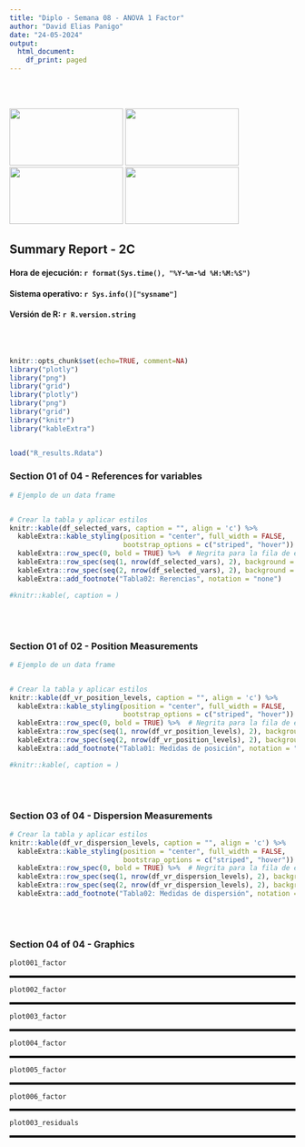 ```yaml
---
title: "Diplo - Semana 08 - ANOVA 1 Factor"
author: "David Elias Panigo"
date: "24-05-2024"
output:
  html_document:
    df_print: paged
---
```


<br>
<br>
<script>
document.addEventListener('DOMContentLoaded', function() {
  var title = document.querySelector('h1.title');
  var author = document.querySelector('.author');
  var date = document.querySelector('.date');
  
  title.style.display = 'none';
  author.style.display = 'none';
  date.style.display = 'none';
});
</script>

<div class="image-container">
  <img src="logo_01_unc_mod.png"      class="inline-image" width="200"  height="100">
  <img src="logo_02_fcefyn_mod.png"   class="inline-image" width="200"  height="100">
  <img src="logo_03_efadoc_mod.png"   class="inline-image" width="200"  height="100">
  <img src="logo_04_rscience_mod.png" class="inline-image" width="200"  height="100">
</div>

## Summary Report - 2C

#### Hora de ejecución: `r format(Sys.time(), "%Y-%m-%d %H:%M:%S")`
#### Sistema operativo: `r Sys.info()["sysname"]`
#### Versión de R: `r R.version.string`
<!-- #### Versión de RStudio: `r RStudio.Version()$version` -->


<br>
<br>


```r
knitr::opts_chunk$set(echo=TRUE, comment=NA)
library("plotly")
library("png")
library("grid")
library("plotly")
library("png")
library("grid")
library("knitr")
library("kableExtra")


load("R_results.Rdata")
```





### Section 01 of 04 - References for variables
```r


# Ejemplo de un data frame


# Crear la tabla y aplicar estilos
knitr::kable(df_selected_vars, caption = "", align = 'c') %>%
  kableExtra::kable_styling(position = "center", full_width = FALSE, 
                            bootstrap_options = c("striped", "hover")) %>%
  kableExtra::row_spec(0, bold = TRUE) %>%  # Negrita para la fila de encabezado
  kableExtra::row_spec(seq(1, nrow(df_selected_vars), 2), background = "lightblue") %>%  # Color para filas impares
  kableExtra::row_spec(seq(2, nrow(df_selected_vars), 2), background = "lightgreen") %>%  # Color para filas pares
  kableExtra::add_footnote("Tabla02: Rerencias", notation = "none")

#knitr::kable(, caption = )
```
<br>
<br>



### Section 01 of 02 - Position Measurements
```r


# Ejemplo de un data frame


# Crear la tabla y aplicar estilos
knitr::kable(df_vr_position_levels, caption = "", align = 'c') %>%
  kableExtra::kable_styling(position = "center", full_width = FALSE, 
                            bootstrap_options = c("striped", "hover")) %>%
  kableExtra::row_spec(0, bold = TRUE) %>%  # Negrita para la fila de encabezado
  kableExtra::row_spec(seq(1, nrow(df_vr_position_levels), 2), background = "lightblue") %>%  # Color para filas impares
  kableExtra::row_spec(seq(2, nrow(df_vr_position_levels), 2), background = "lightgreen") %>%  # Color para filas pares
  kableExtra::add_footnote("Tabla01: Medidas de posición", notation = "none")

#knitr::kable(, caption = )
```
<br>
<br>

### Section 03 of 04 - Dispersion Measurements
```r
# Crear la tabla y aplicar estilos
knitr::kable(df_vr_dispersion_levels, caption = "", align = 'c') %>%
  kableExtra::kable_styling(position = "center", full_width = FALSE, 
                            bootstrap_options = c("striped", "hover")) %>%
  kableExtra::row_spec(0, bold = TRUE) %>%  # Negrita para la fila de encabezado
  kableExtra::row_spec(seq(1, nrow(df_vr_dispersion_levels), 2), background = "lightblue") %>%  # Color para filas impares
  kableExtra::row_spec(seq(2, nrow(df_vr_dispersion_levels), 2), background = "lightgreen") %>%  # Color para filas pares
  kableExtra::add_footnote("Tabla02: Medidas de dispersión", notation = "none")

```
<br>
<br>


### Section 04 of 04 - Graphics
```r


plot001_factor
```


<hr style="border-top: 3px solid black;">
```r


plot002_factor
```


<hr style="border-top: 3px solid black;">
```r


plot003_factor
```


<hr style="border-top: 3px solid black;">
```r


plot004_factor
```


<hr style="border-top: 3px solid black;">
```r


plot005_factor
```


<hr style="border-top: 3px solid black;">
```r


plot006_factor
```

<hr style="border-top: 3px solid black;">
```r


plot003_residuals
```
<hr style="border-top: 3px solid black;">



